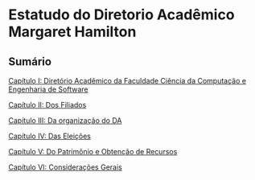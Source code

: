 # Estatudo do Diretorio Acadêmico **Margaret Hamilton**

## Sumário

[Capítulo I: Diretório Acadêmico da Faculdade Ciência da Computação e Engenharia
de Software](./capitulos/1)

[Capítulo II: Dos Filiados](./capitulos/2)

[Capítulo III: Da organização do DA](./capitulos/3)

[Capítulo IV: Das Eleições](./capitulos/4)

[Capítulo V: Do Patrimônio e Obtenção de Recursos](./capitulos/5)

[Capítulo VI: Considerações Gerais](./capitulos/6)
